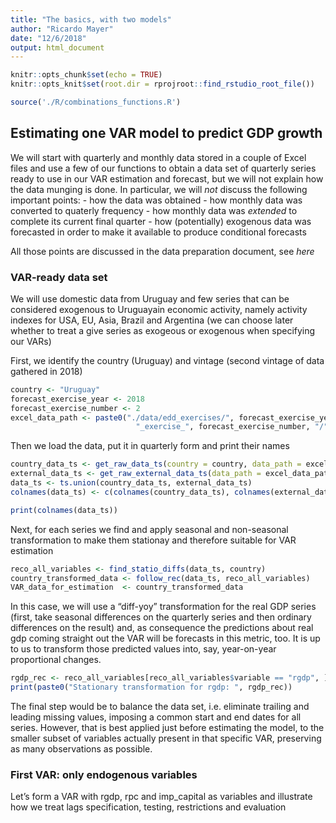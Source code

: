 ```yaml
---
title: "The basics, with two models"
author: "Ricardo Mayer"
date: "12/6/2018"
output: html_document
---
```


```r
knitr::opts_chunk$set(echo = TRUE)
knitr::opts_knit$set(root.dir = rprojroot::find_rstudio_root_file())
```

```r
source('./R/combinations_functions.R')
```


## Estimating one VAR model to predict GDP growth

We will start with quarterly and monthly data stored in a couple of Excel files and use a few of our functions to obtain a data set of quarterly series ready to use in our VAR estimation and forecast, but we will not explain how the data munging is done. In particular, we will *not* discuss the following important points:
    - how the data was obtained
    - how monthly data was converted to quaterly frequency
    - how monthly data was *extended* to complete its current final quarter
    - how (potentially) exogenous data was forecasted in order to make it available to produce conditional forecasts
    
All those points are discussed in the data preparation document, see *here*

### VAR-ready data set
    
We will use domestic data from Uruguay and few series that can be considered exogenous to Uruguayain economic activity, namely activity indexes for USA, EU, Asia, Brazil and Argentina (we can choose later whether to treat a give series as exogeous or exogenous when specifying our VARs)

First, we identify the country (Uruguay) and vintage (second vintage of data gathered in 2018)


```r
country <- "Uruguay"
forecast_exercise_year <- 2018
forecast_exercise_number <- 2
excel_data_path <- paste0("./data/edd_exercises/", forecast_exercise_year, 
                            "_exercise_", forecast_exercise_number, "/")
```

Then we load the data, put it in quarterly form and print their names 

```r
country_data_ts <- get_raw_data_ts(country = country, data_path = excel_data_path)
external_data_ts <- get_raw_external_data_ts(data_path = excel_data_path)
data_ts <- ts.union(country_data_ts, external_data_ts)
colnames(data_ts) <- c(colnames(country_data_ts), colnames(external_data_ts))

print(colnames(data_ts))
```

Next, for each series we find and apply seasonal and non-seasonal transformation to make them stationay and therefore suitable for VAR estimation

```r
reco_all_variables <- find_statio_diffs(data_ts, country)
country_transformed_data <- follow_rec(data_ts, reco_all_variables)
VAR_data_for_estimation  <- country_transformed_data
```
In this case, we will use a "diff-yoy" transformation for the real GDP series (first, take seasonal differences on the quarterly series and then ordinary differences on the result) and, as consequence the predictions about real gdp coming straight out the VAR will be forecasts in this metric, too. It is up to us to transform those predicted values into, say, year-on-year proportional changes.    

```r
rgdp_rec <- reco_all_variables[reco_all_variables$variable == "rgdp", ][["kpss_05_level"]]
print(paste0("Stationary transformation for rgdp: ", rgdp_rec))
```

The final step would be to balance the data set, i.e. eliminate trailing and leading missing values, imposing a common start and end dates for all series. However, that is best applied just before estimating the model, to the smaller subset of variables actually present in that specific VAR, preserving as many observations as possible. 

### First VAR: only endogenous variables

Let's form a VAR with rgdp, rpc and imp_capital as variables and illustrate how we treat lags specification, testing, restrictions and evaluation




